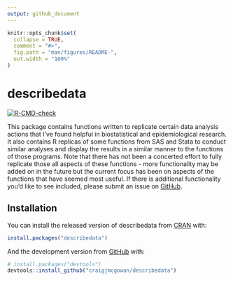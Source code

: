 ```yaml
---
output: github_document
---
```


<!-- README.md is generated from README.Rmd. Please edit that file -->

```r
knitr::opts_chunk$set(
  collapse = TRUE,
  comment = "#>",
  fig.path = "man/figures/README-",
  out.width = "100%"
)
```
# describedata

<!-- badges: start -->
[![R-CMD-check](https://github.com/craigjmcgowan/describedata/actions/workflows/R-CMD-check.yaml/badge.svg)](https://github.com/craigjmcgowan/describedata/actions/workflows/R-CMD-check.yaml)
<!-- badges: end -->

This package contains functions written to replicate certain data analysis actions that I've found helpful in biostatistical and epidemiological research. It also contains R replicas of some functions from SAS and Stata to conduct similar analyses and display the results in a similar manner to the functions of those programs. Note that there has not been a concerted effort to fully replicate those all aspects of these functions - more functionality may be added on in the future but the current focus has been on aspects of the functions that have seemed most useful. If there is additional functionality you'd like to see included, please submit an issue on [GitHub](https://github.com/craigjmcgowan/describedata).

## Installation

You can install the released version of describedata from [CRAN](https://CRAN.R-project.org) with:

``` r
install.packages("describedata")
```

And the development version from [GitHub](https://github.com/) with:

``` r
# install.packages("devtools")
devtools::install_github("craigjmcgowan/describedata")
```


